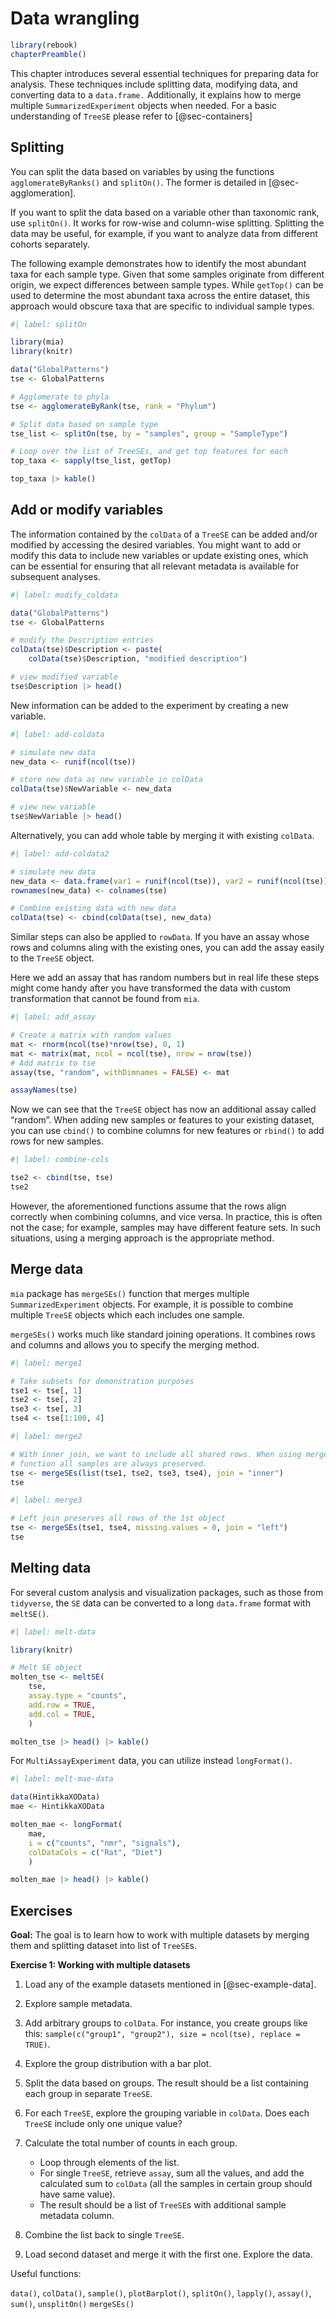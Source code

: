 # Data wrangling {#sec-datawrangling}

```r
library(rebook)
chapterPreamble()
```

This chapter introduces several essential techniques for preparing data for
analysis. These techniques include splitting data, modifying data, 
and converting data to a `data.frame.` Additionally, it explains how to merge 
multiple `SummarizedExperiment` objects when needed. For a basic understanding
of  `TreeSE` please refer to [@sec-containers]

## Splitting {#sec-splitting}

You can split the data based on variables by using the functions 
`agglomerateByRanks()` and `splitOn()`. The former is detailed in
[@sec-agglomeration].

If you want to split the data based on a variable other than taxonomic rank, use 
`splitOn()`. It works for row-wise and column-wise splitting. Splitting the data
may be useful, for example, if you want to analyze data from different cohorts
separately.

The following example demonstrates how to identify the most abundant taxa for
each sample type. Given that some samples originate from different origin, we
expect differences between sample types. While `getTop()` can be used to
determine the most abundant taxa across the entire dataset, this approach would
obscure taxa that are specific to individual sample types.

```r
#| label: splitOn

library(mia)
library(knitr)

data("GlobalPatterns")
tse <- GlobalPatterns

# Agglomerate to phyla
tse <- agglomerateByRank(tse, rank = "Phylum")

# Split data based on sample type
tse_list <- splitOn(tse, by = "samples", group = "SampleType")

# Loop over the list of TreeSEs, and get top features for each
top_taxa <- sapply(tse_list, getTop)

top_taxa |> kable()
```

## Add or modify variables {#sec-add-or-modify-data}

The information contained by the `colData` of a `TreeSE` can be added and/or 
modified by accessing the desired variables. You might want to add or modify 
this data to include new variables or update existing ones, which can be essential 
for ensuring that all relevant metadata is available for subsequent analyses.

```r
#| label: modify_coldata

data("GlobalPatterns")
tse <- GlobalPatterns

# modify the Description entries
colData(tse)$Description <- paste(
    colData(tse)$Description, "modified description")

# view modified variable
tse$Description |> head()
```

New information can be added to the experiment by creating a new variable.

```r
#| label: add-coldata

# simulate new data
new_data <- runif(ncol(tse))

# store new data as new variable in colData
colData(tse)$NewVariable <- new_data

# view new variable
tse$NewVariable |> head()
```

Alternatively, you can add whole table by merging it with existing `colData`.

```r
#| label: add-coldata2

# simulate new data
new_data <- data.frame(var1 = runif(ncol(tse)), var2 = runif(ncol(tse)))
rownames(new_data) <- colnames(tse)

# Combine existing data with new data
colData(tse) <- cbind(colData(tse), new_data)
```

Similar steps can also be applied to `rowData`. If you have an assay whose
rows and columns aling with the existing ones, you can add the assay easily
to the `TreeSE` object.

Here we add an assay that has random numbers but in real life these steps
might come handy after you have transformed the data with custom transformation
that cannot be found from `mia`.

```r
#| label: add_assay

# Create a matrix with random values
mat <- rnorm(ncol(tse)*nrow(tse), 0, 1)
mat <- matrix(mat, ncol = ncol(tse), nrow = nrow(tse))
# Add matrix to tse
assay(tse, "random", withDimnames = FALSE) <- mat

assayNames(tse)
```

Now we can see that the `TreeSE` object has now an additional assay called
"random". When adding new samples or
features to your existing dataset, you can use `cbind()` to combine columns for
new features or `rbind()` to add rows for new samples.

```r
#| label: combine-cols

tse2 <- cbind(tse, tse)
tse2
```

However, the aforementioned functions assume that the rows align correctly when
combining columns, and vice versa. In practice, this is often not the case;
for example, samples may have different feature sets. In such situations, using
a merging approach is the appropriate method.

## Merge data

`mia` package has `mergeSEs()` function that merges multiple
`SummarizedExperiment` objects. For example, it is possible to combine
multiple `TreeSE` objects which each includes one sample.

`mergeSEs()` works much like standard joining operations. It combines rows and 
columns and allows you to specify the merging method.

```r
#| label: merge1

# Take subsets for demonstration purposes
tse1 <- tse[, 1]
tse2 <- tse[, 2]
tse3 <- tse[, 3]
tse4 <- tse[1:100, 4]
```

```r
#| label: merge2

# With inner join, we want to include all shared rows. When using mergeSEs
# function all samples are always preserved.
tse <- mergeSEs(list(tse1, tse2, tse3, tse4), join = "inner")
tse
```

```r
#| label: merge3

# Left join preserves all rows of the 1st object
tse <- mergeSEs(tse1, tse4, missing.values = 0, join = "left")
tse
```

## Melting data

For several custom analysis and visualization packages, such as those from
`tidyverse`, the `SE` data can be converted to a long `data.frame` format with 
`meltSE()`.    

```r
#| label: melt-data

library(knitr)

# Melt SE object
molten_tse <- meltSE(
    tse,
    assay.type = "counts",
    add.row = TRUE,
    add.col = TRUE,
    )

molten_tse |> head() |> kable()
```

For `MultiAssayExperiment` data, you can utilize instead `longFormat()`.

```r
#| label: melt-mae-data

data(HintikkaXOData)
mae <- HintikkaXOData

molten_mae <- longFormat(
    mae,
    i = c("counts", "nmr", "signals"),
    colDataCols = c("Rat", "Diet")
    )

molten_mae |> head() |> kable()
```

::: {.callout-tip icon=false}
## Exercises

**Goal:** The goal is to learn how to work with multiple datasets by merging
them and splitting dataset into list of `TreeSE`s.

**Exercise 1: Working with multiple datasets**

1. Load any of the example datasets mentioned in [@sec-example-data].

2. Explore sample metadata.

3. Add arbitrary groups to `colData`. For instance, you create groups like this:
`sample(c("group1", "group2"), size = ncol(tse), replace = TRUE)`.

4. Explore the group distribution with a bar plot.

5. Split the data based on groups. The result should be a list containing
each group in separate `TreeSE`.

6. For each `TreeSE`, explore the grouping variable in `colData`. Does each
`TreeSE` include only one unique value?

7. Calculate the total number of counts in each group.
    - Loop through elements of the list.
    - For single `TreeSE`, retrieve `assay`, sum all the values, and add
    the calculated sum to `colData` (all the samples in certain group should
    have same value).
    - The result should be a list of `TreeSE`s with additional sample metadata
    column.

8. Combine the list back to single `TreeSE`.

9. Load second dataset and merge it with the first one. Explore the data.

Useful functions:

`data()`, `colData()`, `sample()`, `plotBarplot()`, `splitOn()`, `lapply()`,
`assay()`, `sum()`, `unsplitOn()` `mergeSEs()`

:::
